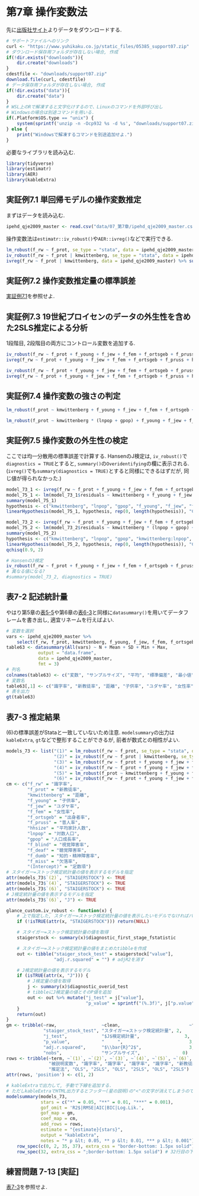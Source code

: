 # 第7章 操作変数法 {-#ch7}
先に[出版社サイト](https://www.yuhikaku.co.jp/books/detail/9784641053854)よりデータをダウンロードする.
```r
# サポートファイルへのリンク
curl <- "https://www.yuhikaku.co.jp/static_files/05385_support07.zip"
# ダウンロード保存用フォルダが存在しない場合, 作成
if(!dir.exists("downloads")){
    dir.create("downloads")
}
cdestfile <- "downloads/support07.zip"
download.file(curl, cdestfile)
# データ保存用フォルダが存在しない場合, 作成
if(!dir.exists("data")){
    dir.create("data")
}
# WSL上のRで解凍すると文字化けするので、Linuxのコマンドを外部呼び出し
# Windowsの場合は別途コマンドを用いる.
if(.Platform$OS.type == "unix") {
    system(sprintf('unzip -n -Ocp932 %s -d %s', "downloads/support07.zip", "./data"))
} else {
    print("Windowsで解凍するコマンドを別途追加せよ.")
}
```

必要なライブラリを読み込む.

```r
library(tidyverse)
library(estimatr)
library(AER)
library(kableExtra)
```

## 実証例7.1 単回帰モデルの操作変数推定 {-#ex7.1}
まずはデータを読み込む.
```r
ipehd_qje2009_master <- read.csv("data/07_第7章/ipehd_qje2009_master.csv")
```

操作変数法は`estimatr::iv_robust()`や`AER::ivreg()`などで実行できる.
```r
lm_robust(f_rw ~ f_prot, se_type = "stata", data = ipehd_qje2009_master) %>% summary()
iv_robust(f_rw ~ f_prot | kmwittenberg, se_type = "stata", data = ipehd_qje2009_master) %>% summary()
ivreg(f_rw ~ f_prot | kmwittenberg, data = ipehd_qje2009_master) %>% summary(vcov = sandwich::sandwich)
```

## 実証例7.2 操作変数推定量の標準誤差 {-}
[実証例7.1](#ex7.1)を参照せよ.

## 実証例7.3 19世紀プロイセンのデータの外生性を含めた2SLS推定による分析 {-}
1段階目, 2段階目の両方にコントロール変数を追加する.
```r
iv_robust(f_rw ~ f_prot + f_young + f_jew + f_fem + f_ortsgeb + f_pruss + hhsize + lnpop + gpop + f_blind + f_deaf + f_dumb + f_miss | kmwittenberg + f_young + f_jew + f_fem + f_ortsgeb + f_pruss + hhsize + lnpop + gpop + f_blind + f_deaf + f_dumb + f_miss, se_type = "stata", data = ipehd_qje2009_master) %>% summary()
ivreg(f_rw ~ f_prot + f_young + f_jew + f_fem + f_ortsgeb + f_pruss + hhsize + lnpop + gpop + f_blind + f_deaf + f_dumb + f_miss | kmwittenberg + f_young + f_jew + f_fem + f_ortsgeb + f_pruss + hhsize + lnpop + gpop + f_blind + f_deaf + f_dumb + f_miss, data = ipehd_qje2009_master) %>% summary(vcov = sandwich::sandwich)

iv_robust(f_rw ~ f_prot + f_young + f_jew + f_fem + f_ortsgeb + f_pruss + hhsize + lnpop + gpop + f_blind + f_deaf + f_dumb + f_miss | kmwittenberg * (lnpop + gpop) + f_young + f_jew + f_fem + f_ortsgeb + f_pruss + hhsize + f_blind + f_deaf + f_dumb + f_miss, se_type = "stata", data = ipehd_qje2009_master) %>% summary()
ivreg(f_rw ~ f_prot + f_young + f_jew + f_fem + f_ortsgeb + f_pruss + hhsize + lnpop + gpop + f_blind + f_deaf + f_dumb + f_miss | kmwittenberg * (lnpop + gpop) + f_young + f_jew + f_fem + f_ortsgeb + f_pruss + hhsize + f_blind + f_deaf + f_dumb + f_miss, data = ipehd_qje2009_master) %>% summary(vcov = sandwich::sandwich)
```

## 実証例7.4 操作変数の強さの判定 {-}
```r
lm_robust(f_prot ~ kmwittenberg + f_young + f_jew + f_fem + f_ortsgeb + f_pruss + hhsize + lnpop + gpop + f_blind + f_deaf + f_dumb + f_miss, se_type = "stata", data = ipehd_qje2009_master) %>% summary()

lm_robust(f_prot ~ kmwittenberg * (lnpop + gpop) + f_young + f_jew + f_fem + f_ortsgeb + f_pruss + hhsize + f_blind + f_deaf + f_dumb + f_miss, se_type = "stata", data = ipehd_qje2009_master) %>% summary()
```

## 実証例7.5 操作変数の外生性の検定 {-}
ここでは均一分散用の標準誤差で計算する.
HansenのJ検定は, `iv_robust()`で`diagnostics = TRUE`とすると, `summary()`の`Overidentifying`の欄に表示される.
(`ivreg()`でも`summary(diagnostics = TRUE)`とすると同様にできるはずだが, 同じ値が得られなかった.)
```r
model_73_1 <- ivreg(f_rw ~ f_prot + f_young + f_jew + f_fem + f_ortsgeb + f_pruss + hhsize + lnpop + gpop + f_blind + f_deaf + f_dumb + f_miss | kmwittenberg + f_young + f_jew + f_fem + f_ortsgeb + f_pruss + hhsize + lnpop + gpop + f_blind + f_deaf + f_dumb + f_miss, data = ipehd_qje2009_master)
model_75_1 <- lm(model_73_1$residuals ~ kmwittenberg + f_young + f_jew + f_fem + f_ortsgeb + f_pruss + hhsize + lnpop + gpop + f_blind + f_deaf + f_dumb + f_miss, data = ipehd_qje2009_master)
summary(model_75_1)
hypothesis <- c("kmwittenberg", "lnpop", "gpop", "f_young", "f_jew", "f_fem", "f_ortsgeb", "f_pruss", "hhsize", "f_blind", "f_deaf", "f_dumb", "f_miss")
linearHypothesis(model_75_1, hypothesis, rep(0, length(hypothesis)), "Chisq")

model_73_2 <- ivreg(f_rw ~ f_prot + f_young + f_jew + f_fem + f_ortsgeb + f_pruss + hhsize + lnpop + gpop + f_blind + f_deaf + f_dumb + f_miss | kmwittenberg * (lnpop + gpop) + f_young + f_jew + f_fem + f_ortsgeb + f_pruss + hhsize + f_blind + f_deaf + f_dumb + f_miss, data = ipehd_qje2009_master)
model_75_2 <- lm(model_73_2$residuals ~ kmwittenberg * (lnpop + gpop) + f_young + f_jew + f_fem + f_ortsgeb + f_pruss + hhsize + f_blind + f_deaf + f_dumb + f_miss, data = ipehd_qje2009_master)
summary(model_75_2)
hypothesis <- c("kmwittenberg", "lnpop", "gpop", "kmwittenberg:lnpop", "kmwittenberg:gpop", "f_young", "f_jew", "f_fem", "f_ortsgeb", "f_pruss", "hhsize", "f_blind", "f_deaf", "f_dumb", "f_miss")
linearHypothesis(model_75_2, hypothesis, rep(0, length(hypothesis)), "Chisq")
qchisq(0.9, 2)

# HansenのJ検定
iv_robust(f_rw ~ f_prot + f_young + f_jew + f_fem + f_ortsgeb + f_pruss + hhsize + lnpop + gpop + f_blind + f_deaf + f_dumb + f_miss | kmwittenberg * (lnpop + gpop) + f_young + f_jew + f_fem + f_ortsgeb + f_pruss + hhsize + f_blind + f_deaf + f_dumb + f_miss, se_type = "stata", data = ipehd_qje2009_master, diagnostics = T) %>% summary()
# 異なる値になる?
#summary(model_73_2, diagnostics = TRUE)
```

## 表7-2 記述統計量 {.unnumbered}
やはり第5章の[表5-5](#table5-5)や第6章の[表6-3](#table6-3)と同様に`datasummary()`を用いてデータフレームを書き出し, 適宜リネームを行えばよい.
```r
# 変数を選択
vars <- ipehd_qje2009_master %>%
    select(f_rw, f_prot, kmwittenberg, f_young, f_jew, f_fem, f_ortsgeb, f_pruss, hhsize, lnpop, gpop, f_blind, f_deaf, f_dumb, f_miss)
table63 <- datasummary(All(vars) ~ N + Mean + SD + Min + Max,
            output = "data.frame",
            data = ipehd_qje2009_master,
            fmt = 3)
# 列名
colnames(table63) <- c("変数", "サンプルサイズ", "平均", "標準偏差", "最小値", "最大値")
# 変数名
table63[,1] <- c("識字率", "新教徒率", "距離", "子供率", "ユダヤ率", "女性率", "出身者率", "普人率", "平均家計人数", "対数人口", "人口成長率", "視覚障害率", "聴覚障害率", "知的・精神障害率", "欠落率")
# 表を出力
gt(table63)
```

## 表7-3 推定結果 {#table7-3 .unnumbered}
(6)の標準誤差がStataと一致していないため注意.
`modelsummary`の出力は`kableExtra`, `gt`などで整形することができるが, 前者が数式との相性がよい.
```r
models_73 <- list("(1)" = lm_robust(f_rw ~ f_prot, se_type = "stata", data = ipehd_qje2009_master),
                  "(2)" = iv_robust(f_rw ~ f_prot | kmwittenberg, se_type = "stata", data = ipehd_qje2009_master, diagnostics = TRUE),
                  "(3)" = lm_robust(f_rw ~ f_prot + f_young + f_jew + f_fem + f_ortsgeb + f_pruss + hhsize + lnpop + gpop + f_blind + f_deaf + f_dumb + f_miss, se_type = "stata", data = ipehd_qje2009_master),
                  "(4)" = iv_robust(f_rw ~ f_prot + f_young + f_jew + f_fem + f_ortsgeb + f_pruss + hhsize + lnpop + gpop + f_blind + f_deaf + f_dumb + f_miss | kmwittenberg + f_young + f_jew + f_fem + f_ortsgeb + f_pruss + hhsize + lnpop + gpop + f_blind + f_deaf + f_dumb + f_miss, se_type = "stata", data = ipehd_qje2009_master, diagnostics = TRUE),
                  "(5)" = lm_robust(f_prot ~ kmwittenberg + f_young + f_jew + f_fem + f_ortsgeb + f_pruss + hhsize + lnpop + gpop + f_blind + f_deaf + f_dumb + f_miss, se_type = "stata", data = ipehd_qje2009_master),
                  "(6)" = iv_robust(f_rw ~ f_prot + f_young + f_jew + f_fem + f_ortsgeb + f_pruss + hhsize + lnpop + gpop + f_blind + f_deaf + f_dumb + f_miss | kmwittenberg * (lnpop + gpop) + f_young + f_jew + f_fem + f_ortsgeb + f_pruss + hhsize + f_blind + f_deaf + f_dumb + f_miss, se_type = "HC1", data = ipehd_qje2009_master, diagnostics = TRUE))
cm <- c("f_rw" = "識字率",
        "f_prot" = "新教徒率",
        "kmwittenberg" = "距離",
        "f_young" = "子供率",
        "f_jew" = "ユダヤ率",
        "f_fem" = "女性率",
        "f_ortsgeb" = "出身者率",
        "f_pruss" = "普人率",
        "hhsize" = "平均家計人数",
        "lnpop" = "対数人口",
        "gpop" = "人口成長率",
        "f_blind" = "視覚障害率",
        "f_deaf" = "聴覚障害率",
        "f_dumb" = "知的・精神障害率",
        "f_miss" = "欠落率",
        "(Intercept)" = "定数項")
# スタイガー=ストック検定統計量の値を表示するモデルを指定
attr(models_73$`(2)`, "STAIGERSTOCK") <- TRUE
attr(models_73$`(4)`, "STAIGERSTOCK") <- TRUE
attr(models_73$`(6)`, "STAIGERSTOCK") <- TRUE
# J検定統計量の値を表示するモデルを指定
attr(models_73$`(6)`, "J") <- TRUE

glance_custom.iv_robust <- function(x) {
    # 上で指定した, スタイガー=ストック検定統計量の値を表示したいモデルでなければパス
    if (!isTRUE(attr(x, "STAIGERSTOCK"))) return(NULL)

    # スタイガー=ストック検定統計量の値を取得
    staigerstock <- summary(x)$diagnostic_first_stage_fstatistic

    # スタイガー=ストック検定統計量の値をまとめたtibbleを作成
    out <- tibble("staiger_stock_test" = staigerstock["value"],
                  "adj.r.squared" = "") # adjR2を消す

    # J検定統計量の値を表示するモデル
    if (isTRUE(attr(x, "J"))) {
        # J検定量の値を取得
        j <- summary(x)$diagnostic_overid_test
        # tibbleにJ検定量の値とそのP値を追加
        out <- out %>% mutate("j_test" = j["value"],
                              "p_value" = sprintf("(%.3f)", j["p.value"]))
    }
    return(out)
}
gm <- tribble(~raw,                 ~clean,                          ~fmt,
              "staiger_stock_test", "スタイガー=ストック検定統計量", 2,
              "j_test",             "$J$検定統計量",                 3,
              "p_value",            "     ",                         3,
              "adj.r.squared",      "$\\bar{R}^2$",                  3,
              "nobs",               "サンプルサイズ",                0)
rows <- tribble(~term, ~`(1)`, ~`(2)`, ~`(3)`, ~`(4)`, ~`(5)`, ~`(6)`,
                "被説明変数", "識字率", "識字率", "識字率", "識字率", "新教徒率", "識字率",
                "推定法", "OLS", "2SLS", "OLS", "2SLS", "OLS", "2SLS")
attr(rows, 'position') <- c(1, 2)

# kableExtraで出力して, 手動で下線を追加する.
# ただしkableExtraでHTML出力するとフッター(星の説明)の"<"の文字が消えてしまうので, estimateを手動してすることでフッターを自動生成させないようにし, notesで手動で追加する.
modelsummary(models_73,
             stars = c("*" = 0.05, "**" = 0.01, "***" = 0.001),
             gof_omit = 'R2$|RMSE|AIC|BIC|Log.Lik.',
             gof_map = gm,
             coef_map = cm,
             add_rows = rows,
             estimate = "{estimate}{stars}",
             output = "kableExtra",
             notes = "* p &lt; 0.05, ** p &lt; 0.01, *** p &lt; 0.001") %>%
    row_spec(c(0, 2, 35, 37), extra_css = "border-bottom: 1.5px solid") %>%
    row_spec(32, extra_css = ";border-bottom: 1.5px solid") # 32行目の下 (estimateとstatisticsの境) のみコロンが必要
```

<!-- ## 練習問題 7-1 [確認] {-}

## 練習問題 7-2 [確認] {-}

## 練習問題 7-3 [確認] {-}

## 練習問題 7-4 [確認] {-}

## 練習問題 7-5 [確認] {-}

## 練習問題 7-6 [確認] {-}

## 練習問題 7-7 [確認] {-}

## 練習問題 7-8 [確認] {-}

## 練習問題 7-9 [確認] {-}

## 練習問題 7-10 [確認] {-}

## 練習問題 7-11 [発展] {-}

## 練習問題 7-12 [発展] {-} -->

## 練習問題 7-13 [実証] {-}
[表7-3](#table7-3)を参照せよ.